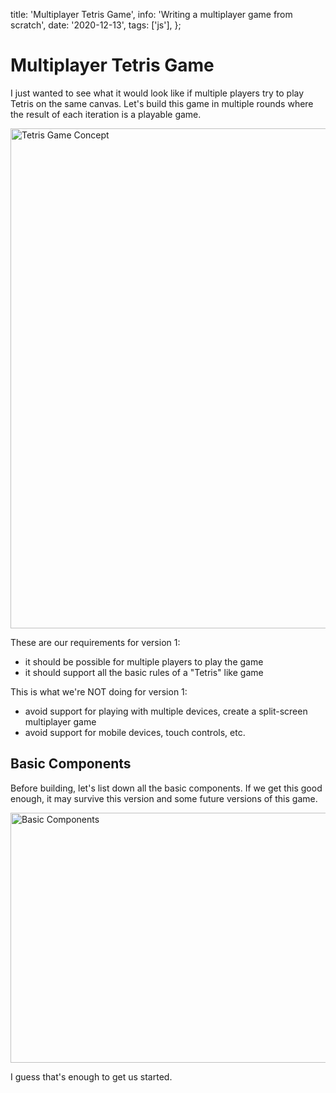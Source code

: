 
  title: 'Multiplayer Tetris Game',
  info: 'Writing a multiplayer game from scratch',
  date: '2020-12-13',
  tags: ['js'],
};


# Multiplayer Tetris Game

I just wanted to see what it would look like if multiple players try to play Tetris on the same canvas. Let's build this game in multiple rounds where the result of each iteration is a playable game.

<img src={imgTetrisGame} width="1000" height="800" alt="Tetris Game Concept" />

These are our requirements for version 1:

- it should be possible for multiple players to play the game
- it should support all the basic rules of a "Tetris" like game

This is what we're NOT doing for version 1:

- avoid support for playing with multiple devices, create a split-screen multiplayer game
- avoid support for mobile devices, touch controls, etc.

## Basic Components

Before building, let's list down all the basic components. If we get this good enough, it may survive this version and some future versions of this game.

<img src={imgBasicComponents} width="1000" height="400" alt="Basic Components" />

I guess that's enough to get us started.
